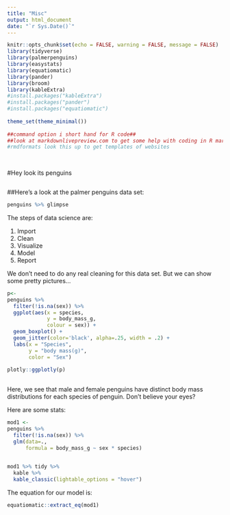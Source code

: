 ```yaml
---
title: "Misc"
output: html_document
date: "`r Sys.Date()`"
---
```

 
```r
knitr::opts_chunk$set(echo = FALSE, warning = FALSE, message = FALSE)
library(tidyverse)
library(palmerpenguins)
library(easystats)
library(equatiomatic)
library(pander)
library(broom)
library(kableExtra)
#install.packages("kableExtra")
#install.packages("pander")
#install.packages("equatiomatic")
 
theme_set(theme_minimal())
 
##command option i short hand for R code##
##look at markdownlivepreview.com to get some help with coding in R markdown
#rmdformats look this up to get templates of websites
 
 
```
 
#Hey look its penguins
 
```r

```
 
##Here's a look at the palmer penguins data set:
 
```r
penguins %>% glimpse
```
The steps of data science are:
 
1. Import
2. Clean 
3. Visualize 
4. Model 
5. Report
 
We don't need to do any real cleaning for this data set. But we can show some pretty 
pictures...
 
```r
p<-
penguins %>%
  filter(!is.na(sex)) %>%
  ggplot(aes(x = species, 
             y = body_mass_g, 
             colour = sex)) + 
  geom_boxplot() + 
  geom_jitter(color='black', alpha=.25, width = .2) + 
  labs(x = "Species", 
       y = "body mass(g)", 
       color = "Sex")
 
plotly::ggplotly(p)
 
```
 
Here, we see that male and female penguins have distinct body mass distributions for each 
species of penguin. Don't believe your eyes?
 
Here are some stats:
 
```r
mod1 <- 
penguins %>%
  filter(!is.na(sex)) %>%
  glm(data=.,
      formula = body_mass_g ~ sex * species)
 
```
 
 
```r
mod1 %>% tidy %>% 
  kable %>%
  kable_classic(lightable_options = "hover")
```
 
The equation for our model is:
 
```r
equatiomatic::extract_eq(mod1)
```